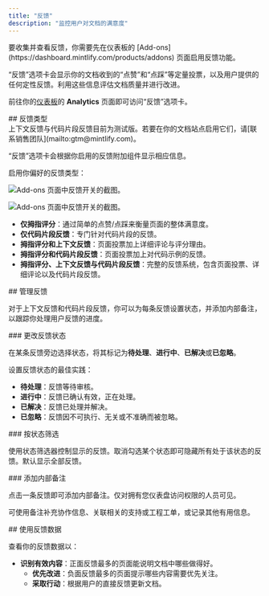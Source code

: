 ```yaml
---
title: "反馈"
description: "监控用户对文档的满意度"
---
```


<Info>
  要收集并查看反馈，你需要先在仪表板的 [Add-ons](https://dashboard.mintlify.com/products/addons) 页面启用反馈功能。
</Info>

“反馈”选项卡会显示你的文档收到的“点赞”和“点踩”等定量投票，以及用户提供的任何定性反馈。利用这些信息评估文档质量并进行改进。

前往你的[仪表板](https://dashboard.mintlify.com/products/analytics)的 **Analytics** 页面即可访问“反馈”选项卡。

<div id="feedback-types">
  ## 反馈类型
</div>

<Note>
  上下文反馈与代码片段反馈目前为测试版。若要在你的文档站点启用它们，请[联系销售团队](mailto:gtm@mintlify.com)。
</Note>

“反馈”选项卡会根据你启用的反馈附加组件显示相应信息。

启用你偏好的反馈类型：

<Frame>

<img
  className="block dark:hidden pointer-events-none"
  src="/images/analytics/feedback-addons-light.png"
  alt="Add-ons 页面中反馈开关的截图。"
/>

<img
  className="hidden dark:block pointer-events-none"
  src="/images/analytics/feedback-addons-dark.png"
  alt="Add-ons 页面中反馈开关的截图。"
/>

</Frame>

* **仅拇指评分**：通过简单的点赞/点踩来衡量页面的整体满意度。
* **仅代码片段反馈**：专门针对代码片段的反馈。
* **拇指评分和上下文反馈**：页面投票加上详细评论与评分理由。
* **拇指评分和代码片段反馈**：页面投票加上对代码示例的反馈。
* **拇指评分、上下文反馈与代码片段反馈**：完整的反馈系统，包含页面投票、详细评论以及代码片段反馈。

<div id="managing-feedback">
  ## 管理反馈
</div>

对于上下文反馈和代码片段反馈，你可以为每条反馈设置状态，并添加内部备注，以跟踪你处理用户反馈的进度。

<div id="changing-feedback-status">
  ### 更改反馈状态
</div>

在某条反馈旁边选择状态，将其标记为**待处理**、**进行中**、**已解决**或**已忽略**。

设置反馈状态的最佳实践：

* **待处理**：反馈等待审核。
* **进行中**：反馈已确认有效，正在处理。
* **已解决**：反馈已处理并解决。
* **已忽略**：反馈因不可执行、无关或不准确而被忽略。

<div id="filtering-by-status">
  ### 按状态筛选
</div>

使用状态筛选器控制显示的反馈。取消勾选某个状态即可隐藏所有处于该状态的反馈。默认显示全部反馈。

<div id="adding-internal-notes">
  ### 添加内部备注
</div>

点击一条反馈即可添加内部备注。仅对拥有您仪表盘访问权限的人员可见。

可使用备注补充协作信息、关联相关的支持或工程工单，或记录其他有用信息。

<div id="using-feedback-data">
  ## 使用反馈数据
</div>

查看你的反馈数据以：

* **识别有效内容**：正面反馈最多的页面能说明文档中哪些做得好。
  * **优先改进**：负面反馈最多的页面提示哪些内容需要优先关注。
  * **采取行动**：根据用户的直接反馈更新文档。